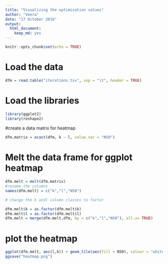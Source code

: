 ```yaml
---
title: "Visualizing the optimization values"
author: "Veera"
date: "17 October 2016"
output: 
  html_document: 
    keep_md: yes
---
```


```r
knitr::opts_chunk$set(echo = TRUE)
```

# Load the data 

```r

dfm = read.table("iterations.tsv", sep = "\t", header = TRUE)

```

# Load the libraries

```r
library(ggplot2)
library(reshape2)
```

#create a data matrix for heatmap

```r
dfm.matrix = acast(dfm, k ~ l, value.var = "N50")
```

# Melt the data frame for ggplot heatmap

```r
dfm.melt = melt(dfm.matrix)
#rename the columns
names(dfm.melt) = c("k","l","N50")

# change the k andl column classes to factor

dfm.melt$k = as.factor(dfm.melt$k)
dfm.melt$l = as.factor(dfm.melt$l)
dfm.melt = merge(dfm.melt,dfm, by = c("k","l","N50"), all.x= TRUE)

```


# plot the heatmap

```r
ggplot(dfm.melt, aes(l,k)) + geom_tile(aes(fill = N50), colour = "white") + geom_text(aes(label = Iteration))
ggsave("heatmap.png")
```








